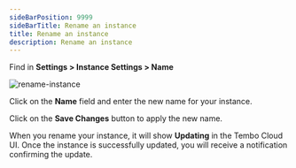 ```yaml
---
sideBarPosition: 9999
sideBarTitle: Rename an instance
title: Rename an instance
description: Rename an instance
---
```


Find in **Settings > Instance Settings > Name**

![rename-instance](./rename-instance.png)

Click on the **Name** field and enter the new name for your instance.

Click on the **Save Changes** button to apply the new name.

When you rename your instance, it will show **Updating** in the Tembo Cloud UI. Once the instance is successfully updated, you will receive a notification confirming the update.
